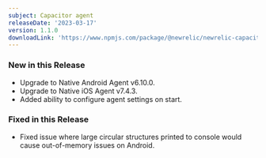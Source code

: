 ```yaml
---
subject: Capacitor agent
releaseDate: '2023-03-17'
version: 1.1.0
downloadLink: 'https://www.npmjs.com/package/@newrelic/newrelic-capacitor-plugin/v/1.1.0'
---
```


### New in this Release
* Upgrade to Native Android Agent v6.10.0.
* Upgrade to Native iOS Agent v7.4.3.
* Added ability to configure agent settings on start.

### Fixed in this Release
* Fixed issue where large circular structures printed to console would cause out-of-memory issues on Android.